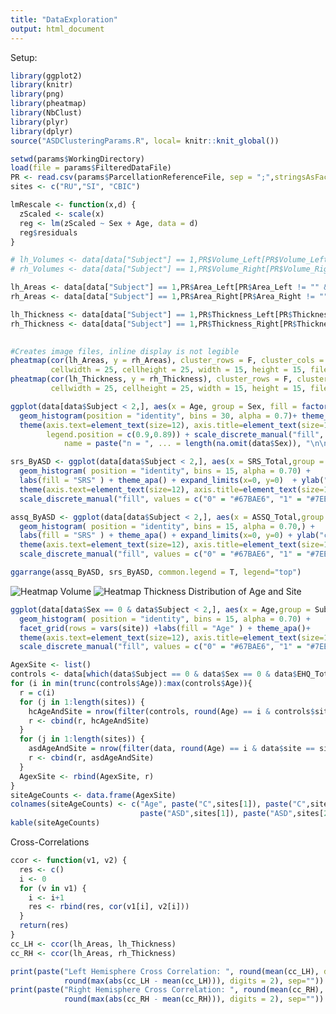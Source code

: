 ```yaml
---
title: "DataExploration"
output: html_document
---
```

Setup:
```r
library(ggplot2)
library(knitr)
library(png)
library(pheatmap)
library(NbClust)
library(plyr)
library(dplyr)
source("ASDClusteringParams.R", local= knitr::knit_global())

setwd(params$WorkingDirectory)
load(file = params$FilteredDataFile)
PR <- read.csv(params$ParcellationReferenceFile, sep = ";",stringsAsFactors = F)
sites <- c("RU","SI", "CBIC")
```

```r
lmRescale <- function(x,d) {
  zScaled <- scale(x)
  reg <- lm(zScaled ~ Sex + Age, data = d)
  reg$residuals
}
```

```r
# lh_Volumes <- data[data["Subject"] == 1,PR$Volume_Left[PR$Volume_Left != "" & PR$isParcell == 1]]
# rh_Volumes <- data[data["Subject"] == 1,PR$Volume_Right[PR$Volume_Right != "" & PR$isParcell == 1]]

lh_Areas <- data[data["Subject"] == 1,PR$Area_Left[PR$Area_Left != "" & PR$isParcell == 1]]
rh_Areas <- data[data["Subject"] == 1,PR$Area_Right[PR$Area_Right != "" & PR$isParcell == 1]]

lh_Thickness <- data[data["Subject"] == 1,PR$Thickness_Left[PR$Thickness_Left != "" & PR$isParcell == 1]]
rh_Thickness <- data[data["Subject"] == 1,PR$Thickness_Right[PR$Thickness_Right != "" & PR$isParcell == 1]]
               
```

```r
#Creates image files, inline display is not legible
pheatmap(cor(lh_Areas, y = rh_Areas), cluster_rows = F, cluster_cols = F, display_numbers = T, fontsize = 10,
         cellwidth = 25, cellheight = 25, width = 15, height = 15, filename = "heat_volume.png")
pheatmap(cor(lh_Thickness, y = rh_Thickness), cluster_rows = F, cluster_cols = F, display_numbers = T, fontsize = 10, 
         cellwidth = 25, cellheight = 25, width = 15, height = 15, filename = "heat_Thickness.png")

ggplot(data[data$Subject < 2,], aes(x = Age, group = Sex, fill = factor(Sex))) +
  geom_histogram(position = "identity", bins = 30, alpha = 0.7)+ theme_apa() +  
  theme(axis.text=element_text(size=12), axis.title=element_text(size=12,face="bold"), 
        legend.position = c(0.9,0.89)) + scale_discrete_manual("fill", values = c("0" = "#67BAE6", "1" = "#7EE696"), 
            name = paste("n = ", ... = length(na.omit(data$Sex)), "\n\nSex", sep=""), labels = c("Male", "Female"))

srs_ByASD <- ggplot(data[data$Subject < 2,], aes(x = SRS_Total,group = Subject, fill = factor(Subject))) +
  geom_histogram( position = "identity", bins = 15, alpha = 0.70) + 
  labs(fill = "SRS" ) + theme_apa() + expand_limits(x=0, y=0)  + ylab("count")+
  theme(axis.text=element_text(size=12), axis.title=element_text(size=12,face="bold"), legend.position = c(0.9,0.87)) +
  scale_discrete_manual("fill", values = c("0" = "#67BAE6", "1" = "#7EE696"), name = paste("n = ", length(na.omit(data$SRS_Total)), "\n\n\nDiagnosis",sep=""), labels = c("HC", "ASD"))

assq_ByASD <- ggplot(data[data$Subject < 2,], aes(x = ASSQ_Total,group = Subject, fill = factor(Subject))) +
  geom_histogram( position = "identity", bins = 15, alpha = 0.70,) + 
  labs(fill = "SRS" ) + theme_apa() + expand_limits(x=0, y=0) + ylab("count")+
  theme(axis.text=element_text(size=12), axis.title=element_text(size=12,face="bold"), legend.position = c(0.9,0.87)) +
  scale_discrete_manual("fill", values = c("0" = "#67BAE6", "1" = "#7EE696"), name = paste("n = ", length(na.omit(data$ASSQ_Total)), "\n\n\nDiagnosis", sep=""), labels = c("HC", "ASD"))

ggarrange(assq_ByASD, srs_ByASD, common.legend = T, legend="top")
```
![Heatmap Volume](heat_area.png)
![Heatmap Thickness](heat_thickness.png)
Distribution of Age and Site
```r
ggplot(data[data$Sex == 0 & data$Subject < 2,], aes(x = Age,group = Subject, fill = factor(Subject))) +
  geom_histogram( position = "identity", bins = 15, alpha = 0.70) + 
  facet_grid(rows = vars(site)) +labs(fill = "Age" ) + theme_apa()+
  theme(axis.text=element_text(size=12), axis.title=element_text(size=12,face="bold"), legend.position = c(0.9,0.87)) +
  scale_discrete_manual("fill", values = c("0" = "#67BAE6", "1" = "#7EE696"), name = paste("\nn = ", length(na.omit(data$Age)), "\n\n\nDiagnosis",sep=""), labels = c("no ASD", "ASD"))

AgexSite <- list()
controls <- data[which(data$Subject == 0 & data$Sex == 0 & data$EHQ_Total > 40),]
for (i in min(trunc(controls$Age)):max(controls$Age)){
  r = c(i)
  for (j in 1:length(sites)) {
    hcAgeAndSite = nrow(filter(controls, round(Age) == i & controls$site == sites[j]))
    r <- cbind(r, hcAgeAndSite)
  }
  for (j in 1:length(sites)) {
    asdAgeAndSite = nrow(filter(data, round(Age) == i & data$site == sites[j]& data$Subject == 1,))
    r <- cbind(r, asdAgeAndSite)
  }
  AgexSite <- rbind(AgexSite, r)
}
siteAgeCounts <- data.frame(AgexSite)
colnames(siteAgeCounts) <- c("Age", paste("C",sites[1]), paste("C",sites[2]), paste("C",sites[3]),
                             paste("ASD",sites[1]), paste("ASD",sites[2]), paste("ASD",sites[3]))
kable(siteAgeCounts)
```

Cross-Correlations
```r
ccor <- function(v1, v2) {
  res <- c()
  i <- 0
  for (v in v1) {
    i <- i+1
    res <- rbind(res, cor(v1[i], v2[i]))
  }
  return(res)
}
cc_LH <- ccor(lh_Areas, lh_Thickness)
cc_RH <- ccor(lh_Areas, rh_Thickness)

print(paste("Left Hemisphere Cross Correlation: ", round(mean(cc_LH), digits = 2), " +-", 
            round(max(abs(cc_LH - mean(cc_LH))), digits = 2), sep=""))
print(paste("Right Hemisphere Cross Correlation: ", round(mean(cc_RH), digits = 2), " +-", 
            round(max(abs(cc_RH - mean(cc_RH))), digits = 2), sep=""))
```



